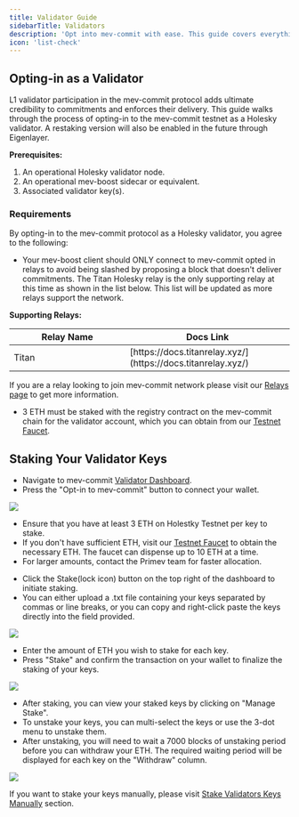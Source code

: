 ```yaml
---
title: Validator Guide
sidebarTitle: Validators
description: 'Opt into mev-commit with ease. This guide covers everything you need to do to passively interact with the mev-commit protocol as a validator.'
icon: 'list-check'
---
```


## Opting-in as a Validator

L1 validator participation in the mev-commit protocol adds ultimate credibility to commitments and enforces their delivery. This guide walks through the process of opting-in to the mev-commit testnet as a Holesky validator. A restaking version will also be enabled in the future through Eigenlayer.

**Prerequisites:**

1. An operational Holesky validator node. 
2. An operational mev-boost sidecar or equivalent.
3. Associated validator key(s).

### Requirements

By opting-in to the mev-commit protocol as a Holesky validator, you agree to the following:

* Your mev-boost client should ONLY connect to mev-commit opted in relays to avoid being slashed by proposing a block that doesn't deliver commitments. The Titan Holesky relay is the only supporting relay at this time as shown in the list below. This list will be updated as more relays support the network.  
  
**Supporting Relays:**  

<table>
  <thead>
    <tr>
      <th width="350">Relay Name</th>
      <th width="350">Docs Link</th>
    </tr>
  </thead>
  <tbody>
    <tr>
      <td>Titan</td>
      <td>[https://docs.titanrelay.xyz/](https://docs.titanrelay.xyz/)</td>
    </tr>
  </tbody>
</table>

If you are a relay looking to join mev-commit network please visit our [Relays page](/get-started/relays) to get more information.
  
* 3 ETH must be staked with the registry contract on the mev-commit chain for the validator account, which you can obtain from our [Testnet Faucet](/get-started/faucet).

## Staking Your Validator Keys

<Steps titleSize="h3">

  <Step title="Visit the Validator Dashboard">

- Navigate to mev-commit [Validator Dashboard](https://validators.mev-commit.xyz/).
- Press the "Opt-in to mev-commit" button to connect your wallet.

<Frame>
  <img src="/images/Opt-in.gif" />
</Frame>

</Step>

<Step title="Acquire Testnet ETH">   

- Ensure that you have at least 3 ETH on Holestky Testnet per key to stake.
- If you don't have sufficient ETH, visit our [Testnet Faucet](http://faucet.testnet.mev-commit.xyz/) to obtain the necessary ETH. The faucet can dispense up to 10 ETH at a time.
- For larger amounts, contact the Primev team for faster allocation.

</Step>

<Step title="Stake Your Validator Keys"> 

- Click the Stake(lock icon) button on the top right of the dashboard to initiate staking.
- You can either upload a .txt file containing your keys separated by commas or line breaks, or you can copy and right-click paste the keys directly into the field provided.

<Frame>
  <img src="/images/Upload-keys.gif" />
</Frame>

</Step>

<Step title="Enter Stake Amounts">  

- Enter the amount of ETH you wish to stake for each key.
- Press "Stake" and confirm the transaction on your wallet to finalize the staking of your keys.

<Frame>
  <img src="/images/Stake.gif" />
</Frame>

</Step>

<Step title="Manage Your Staked Keys "> 

- After staking, you can view your staked keys by clicking on "Manage Stake".
- To unstake your keys, you can multi-select the keys or use the 3-dot menu to unstake them.
- After unstaking, you will need to wait a 7000 blocks of unstaking period before you can withdraw your ETH. The required waiting period will be displayed for each key on the "Withdraw" column.

<Frame>
  <img src="/images/Unstake.gif" />
</Frame>

</Step>

</Steps>  

If you want to stake your keys manually, please visit [Stake Validators Keys Manually](/developers/stake-validator-keys-manually) section.